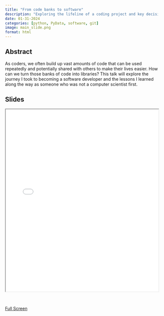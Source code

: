 ```yaml
---
title: "From code banks to software"
description: "Exploring the lifeline of a coding project and key decisions developers must make along the way"
date: 01-31-2024
categories: [python, PyData, software, git]
image: main_slide.png 
format: html
---
```

## Abstract
 As coders, we often build up vast amounts of code that can be used repeatedly and potentially shared with others to make their lives easier. How can we turn those banks of code into libraries? This talk will explore the journey I took to becoming a software developer and the lessons I learned along the way as someone who was not a computer scientist first.


## Slides 

::: {.iframe-container}
<iframe class="iframe-responsive" scrolling="no" src="SoftwareLifeCycle_PydataJan2024_AMorariu.pdf" style="width: 100%; height: 600px;"></iframe>
:::

<br>

<a href="SoftwareLifeCycle_PydataJan2024_AMorariu.pdf" class="btn btn-outline-primary"> Full Screen</a>
